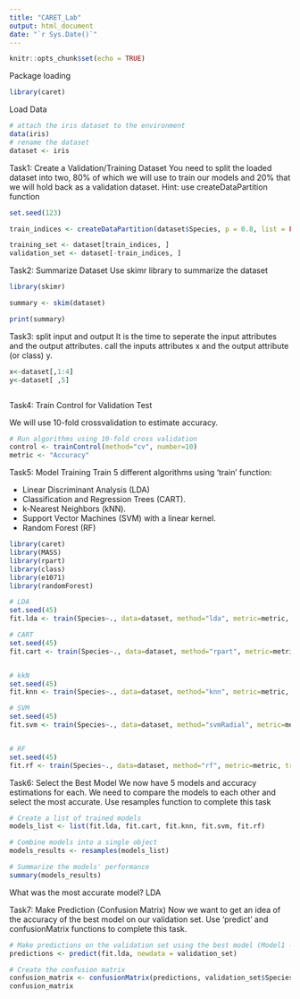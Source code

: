 ```yaml
---
title: "CARET_Lab"
output: html_document
date: "`r Sys.Date()`"
---
```


```r
knitr::opts_chunk$set(echo = TRUE)
```

Package loading
```r
library(caret)
```

Load Data
```r
# attach the iris dataset to the environment
data(iris)
# rename the dataset
dataset <- iris
```

Task1: Create a Validation/Training Dataset
You need to split the loaded dataset into two, 80% of which we will use to train our models and 20% that we will hold back as a validation dataset.
Hint: use createDataPartition function
```r

set.seed(123)

train_indices <- createDataPartition(dataset$Species, p = 0.8, list = FALSE)

training_set <- dataset[train_indices, ]
validation_set <- dataset[-train_indices, ]

```

Task2: Summarize Dataset
Use skimr library to summarize the dataset
```r


library(skimr)

summary <- skim(dataset)

print(summary)


```

Task3: split input and output
 It is the time to seperate the input attributes and  the output attributes. call the inputs attributes x and the output attribute (or class) y.
```r

x<-dataset[,1:4]
y<-dataset[ ,5]



```

Task4: Train Control for Validation Test

We will use 10-fold crossvalidation to estimate accuracy.
```r
# Run algorithms using 10-fold cross validation
control <- trainControl(method="cv", number=10)
metric <- "Accuracy"
```

Task5: Model Training
Train 5 different algorithms using 'train' function:

- Linear Discriminant Analysis (LDA)
- Classification and Regression Trees (CART).
- k-Nearest Neighbors (kNN).
- Support Vector Machines (SVM) with a linear kernel.
- Random Forest (RF)



```r
library(caret)
library(MASS)         
library(rpart)         
library(class)         
library(e1071)        
library(randomForest)  
```

```r
# LDA 
set.seed(45)
fit.lda <- train(Species~., data=dataset, method="lda", metric=metric, trControl=control)

# CART
set.seed(45)
fit.cart <- train(Species~., data=dataset, method="rpart", metric=metric, trControl=control)


# kkN
set.seed(45)
fit.knn <- train(Species~., data=dataset, method="knn", metric=metric, trControl=control)

# SVM
set.seed(45)
fit.svm <- train(Species~., data=dataset, method="svmRadial", metric=metric, trControl=control)


# RF
set.seed(45)
fit.rf <- train(Species~., data=dataset, method="rf", metric=metric, trControl=control)


```

Task6: Select the Best Model
We now have 5 models and accuracy estimations for each. We need to compare the models to each other and select the most accurate.
Use resamples function to complete this task

```r
# Create a list of trained models
models_list <- list(fit.lda, fit.cart, fit.knn, fit.svm, fit.rf)

# Combine models into a single object
models_results <- resamples(models_list)

# Summarize the models' performance
summary(models_results)


```
What was the most accurate model?
LDA


Task7: Make Prediction (Confusion Matrix)
Now we want to get an idea of the accuracy of the best model on our validation set. Use 'predict' and confusionMatrix functions to complete this task.

```r

# Make predictions on the validation set using the best model (Model1 - LDA)
predictions <- predict(fit.lda, newdata = validation_set)

# Create the confusion matrix
confusion_matrix <- confusionMatrix(predictions, validation_set$Species)
confusion_matrix



```

